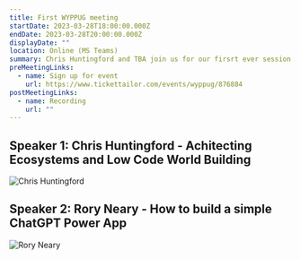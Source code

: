 ```yaml
---
title: First WYPPUG meeting
startDate: 2023-03-28T18:00:00.000Z
endDate: 2023-03-28T20:00:00.000Z
displayDate: ""
location: Online (MS Teams)
summary: Chris Huntingford and TBA join us for our firsrt ever session!
preMeetingLinks:
  - name: Sign up for event
    url: https://www.tickettailor.com/events/wyppug/876884
postMeetingLinks:
  - name: Recording
    url: ""
---
```

## Speaker 1: Chris Huntingford - Achitecting Ecosystems and Low Code World Building

![Chris Huntingford](/assets/1678748471208.jpg)

## Speaker 2: Rory Neary -  How to build a simple ChatGPT Power App

![Rory Neary](/assets/1678828253976.jpg)